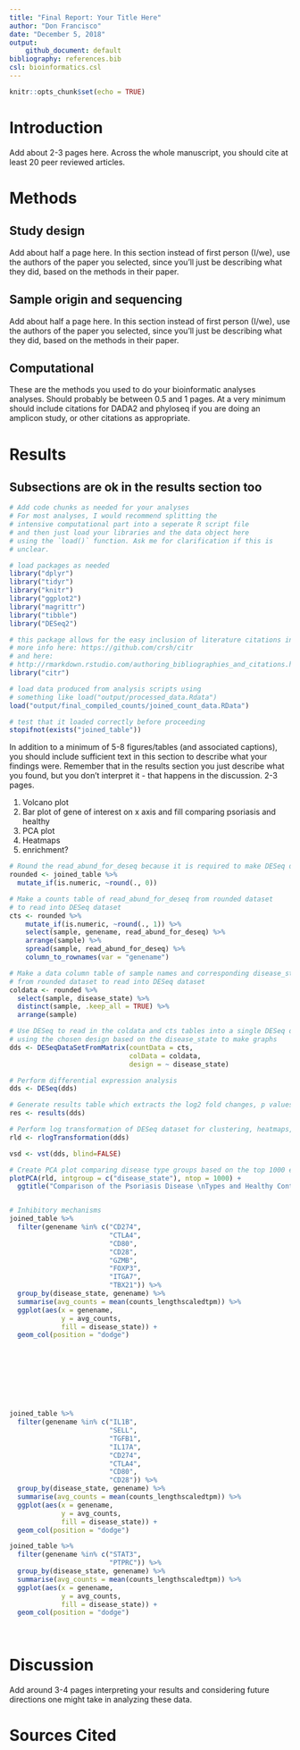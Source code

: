 ```yaml
---
title: "Final Report: Your Title Here"
author: "Don Francisco"
date: "December 5, 2018"
output:
    github_document: default
bibliography: references.bib
csl: bioinformatics.csl
---
```


```r
knitr::opts_chunk$set(echo = TRUE)
```

# Introduction

Add about 2-3 pages here. Across the whole manuscript, you should cite at least 20 peer reviewed articles.

# Methods

## Study design

Add about half a page here. In this section instead of first person (I/we), use the authors of the paper you selected, since you'll just be describing what they did, based on the methods in their paper.

## Sample origin and sequencing

Add about half a page here. In this section instead of first person (I/we), use the authors of the paper you selected, since you'll just be describing what they did, based on the methods in their paper.

## Computational

These are the methods you used to do your bioinformatic analyses analyses. Should probably be between 0.5 and 1 pages. At a very minimum should include citations for DADA2 and phyloseq if you are doing an amplicon study, or other citations as appropriate.

# Results

## Subsections are ok in the results section too

```r
# Add code chunks as needed for your analyses
# For most analyses, I would recommend splitting the
# intensive computational part into a seperate R script file
# and then just load your libraries and the data object here
# using the `load()` function. Ask me for clarification if this is
# unclear.
```

```r
# load packages as needed
library("dplyr")
library("tidyr")
library("knitr")
library("ggplot2")
library("magrittr")
library("tibble")
library("DESeq2")

# this package allows for the easy inclusion of literature citations in our Rmd
# more info here: https://github.com/crsh/citr
# and here:
# http://rmarkdown.rstudio.com/authoring_bibliographies_and_citations.html
library("citr")

# load data produced from analysis scripts using
# something like load("output/processed_data.Rdata")
load("output/final_compiled_counts/joined_count_data.RData")

# test that it loaded correctly before proceeding
stopifnot(exists("joined_table"))
```

In addition to a minimum of 5-8 figures/tables (and associated captions), you should include sufficient text in this section to describe what your findings were. Remember that in the results section you just describe what you found, but you don't interpret it - that happens in the discussion. 2-3 pages.

1. Volcano plot
2. Bar plot of gene of interest on x axis and fill comparing psoriasis and healthy
3. PCA plot
4. Heatmaps
5. enrichment?

```r
# Round the read_abund_for_deseq because it is required to make DESeq dataset
rounded <- joined_table %>% 
  mutate_if(is.numeric, ~round(., 0))

# Make a counts table of read_abund_for_deseq from rounded dataset
# to read into DESeq dataset
cts <- rounded %>%
    mutate_if(is.numeric, ~round(., 1)) %>%
    select(sample, genename, read_abund_for_deseq) %>%
    arrange(sample) %>%
    spread(sample, read_abund_for_deseq) %>%
    column_to_rownames(var = "genename")

# Make a data column table of sample names and corresponding disease_state
# from rounded dataset to read into DESeq dataset
coldata <- rounded %>%
  select(sample, disease_state) %>%
  distinct(sample, .keep_all = TRUE) %>%
  arrange(sample)

# Use DESeq to read in the coldata and cts tables into a single DESeq dataset
# using the chosen design based on the disease_state to make graphs
dds <- DESeqDataSetFromMatrix(countData = cts,
                              colData = coldata,
                              design = ~ disease_state)

# Perform differential expression analysis
dds <- DESeq(dds)

# Generate results table which extracts the log2 fold changes, p values, and adjusted p values. 
res <- results(dds)

# Perform log transformation of DESeq dataset for clustering, heatmaps, etc. 
rld <- rlogTransformation(dds)

vsd <- vst(dds, blind=FALSE)

```

```r
# Create PCA plot comparing disease type groups based on the top 1000 expressed genes
plotPCA(rld, intgroup = c("disease_state"), ntop = 1000) +
  ggtitle("Comparison of the Psoriasis Disease \nTypes and Healthy Control")
```

```r





```

```r
# Inhibitory mechanisms 
joined_table %>%
  filter(genename %in% c("CD274",
                         "CTLA4",
                         "CD80",
                         "CD28",
                         "GZMB",
                         "FOXP3",
                         "ITGA7",
                         "TBX21")) %>%
  group_by(disease_state, genename) %>%
  summarise(avg_counts = mean(counts_lengthscaledtpm)) %>%
  ggplot(aes(x = genename,
             y = avg_counts,
             fill = disease_state)) +
  geom_col(position = "dodge")









joined_table %>%
  filter(genename %in% c("IL1B",
                         "SELL",
                         "TGFB1",
                         "IL17A",
                         "CD274",
                         "CTLA4",
                         "CD80",
                         "CD28")) %>%
  group_by(disease_state, genename) %>%
  summarise(avg_counts = mean(counts_lengthscaledtpm)) %>%
  ggplot(aes(x = genename,
             y = avg_counts,
             fill = disease_state)) +
  geom_col(position = "dodge")

joined_table %>%
  filter(genename %in% c("STAT3",
                         "PTPRC")) %>%
  group_by(disease_state, genename) %>%
  summarise(avg_counts = mean(counts_lengthscaledtpm)) %>%
  ggplot(aes(x = genename,
             y = avg_counts,
             fill = disease_state)) +
  geom_col(position = "dodge")
  
  

```
# Discussion

Add around 3-4 pages interpreting your results and considering future directions one might take in analyzing these data.

# Sources Cited
